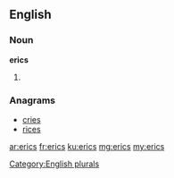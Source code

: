 ==English==

===Noun===
'''erics'''

# {{plural of|eric}}

===Anagrams===
* [[cries#English|cries]]
* [[rices#English|rices]]

[[Category:English plurals]]

[[ar:erics]]
[[fr:erics]]
[[ku:erics]]
[[mg:erics]]
[[my:erics]]